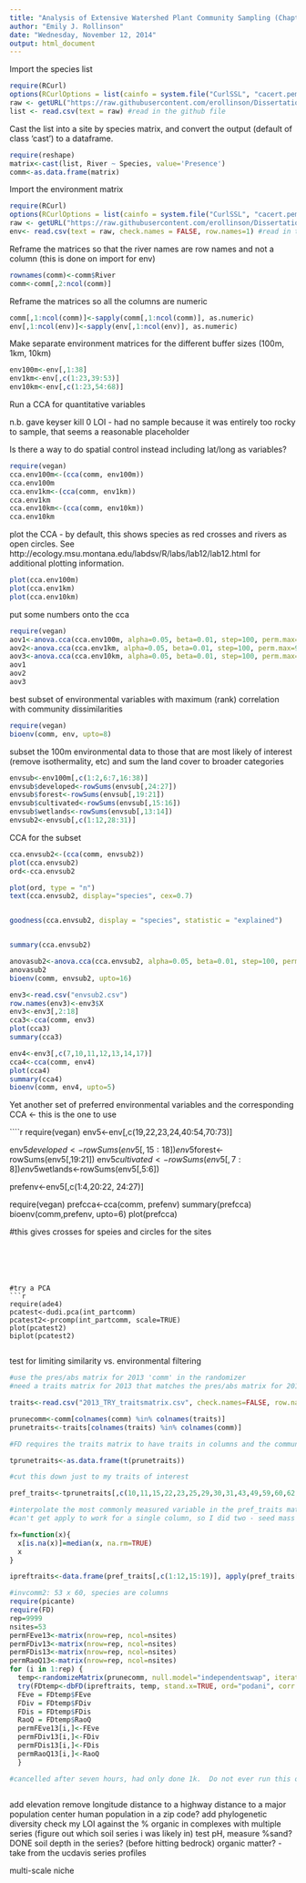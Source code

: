 ```yaml
---
title: "Analysis of Extensive Watershed Plant Community Sampling (Chapter 3 pt 1)"
author: "Emily J. Rollinson"
date: "Wednesday, November 12, 2014"
output: html_document
---
```


Import the species list
```r
require(RCurl)
options(RCurlOptions = list(cainfo = system.file("CurlSSL", "cacert.pem", package = "RCurl")))
raw <- getURL("https://raw.githubusercontent.com/erollinson/Dissertation/master/2013_species_presence_list.csv") #insert the  raw URL for the data file on github here
list <- read.csv(text = raw) #read in the github file
```

Cast the list into a site by species matrix, and convert the output (default of class 'cast') to a dataframe.

```r
require(reshape)
matrix<-cast(list, River ~ Species, value='Presence')
comm<-as.data.frame(matrix)
```

Import the environment matrix
```r
require(RCurl)
options(RCurlOptions = list(cainfo = system.file("CurlSSL", "cacert.pem", package = "RCurl")))
raw <- getURL("https://raw.githubusercontent.com/erollinson/Dissertation/master/2013_sites_allenvt_quant.csv") #insert the  raw URL for the data file on github here
env<- read.csv(text = raw, check.names = FALSE, row.names=1) #read in the github file
```

Reframe the matrices so that the river names are row names and not a column (this is done on import for env)
```r
rownames(comm)<-comm$River
comm<-comm[,2:ncol(comm)]
```

Reframe the matrices so all the columns are numeric
```r
comm[,1:ncol(comm)]<-sapply(comm[,1:ncol(comm)], as.numeric)
env[,1:ncol(env)]<-sapply(env[,1:ncol(env)], as.numeric)
```

Make separate environment matrices for the different buffer sizes (100m, 1km, 10km)
```r
env100m<-env[,1:38]
env1km<-env[,c(1:23,39:53)]
env10km<-env[,c(1:23,54:68)]
```

Run a CCA for quantitative variables

n.b. gave keyser kill 0 LOI - had no sample because it was entirely too rocky to sample, that seems a reasonable placeholder

Is there a way to do spatial control instead including lat/long as variables?


```r
require(vegan)
cca.env100m<-(cca(comm, env100m))
cca.env100m
cca.env1km<-(cca(comm, env1km))
cca.env1km
cca.env10km<-(cca(comm, env10km))
cca.env10km
```


plot the CCA - by default, this shows species as red crosses and rivers as open circles. See http://ecology.msu.montana.edu/labdsv/R/labs/lab12/lab12.html for additional plotting information.

```r
plot(cca.env100m)
plot(cca.env1km)
plot(cca.env10km)
```


put some numbers onto the cca

```r
require(vegan)
aov1<-anova.cca(cca.env100m, alpha=0.05, beta=0.01, step=100, perm.max=999)
aov2<-anova.cca(cca.env1km, alpha=0.05, beta=0.01, step=100, perm.max=999)
aov3<-anova.cca(cca.env10km, alpha=0.05, beta=0.01, step=100, perm.max=999)
aov1
aov2
aov3
```


best subset of environmental variables with maximum (rank) correlation with community dissimilarities

```r
require(vegan)
bioenv(comm, env, upto=8)
```

subset the 100m environmental data to those that are most likely of interest (remove isothermality, etc) and sum the land cover to broader categories

```r
envsub<-env100m[,c(1:2,6:7,16:38)]
envsub$developed<-rowSums(envsub[,24:27])
envsub$forest<-rowSums(envsub[,19:21])
envsub$cultivated<-rowSums(envsub[,15:16])
envsub$wetlands<-rowSums(envsub[,13:14])
envsub2<-envsub[,c(1:12,28:31)]
```

CCA for the subset

```r
cca.envsub2<-(cca(comm, envsub2))
plot(cca.envsub2)
ord<-cca.envsub2

plot(ord, type = "n")
text(cca.envsub2, display="species", cex=0.7)


goodness(cca.envsub2, display = "species", statistic = "explained")


summary(cca.envsub2)

anovasub2<-anova.cca(cca.envsub2, alpha=0.05, beta=0.01, step=100, perm.max=999)
anovasub2
bioenv(comm, envsub2, upto=16)

env3<-read.csv("envsub2.csv")
row.names(env3)<-env3$X
env3<-env3[,2:18]
cca3<-cca(comm, env3)
plot(cca3)
summary(cca3)

env4<-env3[,c(7,10,11,12,13,14,17)]
cca4<-cca(comm, env4)
plot(cca4)
summary(cca4)
bioenv(comm, env4, upto=5)

```


Yet another set of preferred environmental variables and the corresponding CCA  <- this is the one to use


````r
require(vegan)
env5<-env[,c(19,22,23,24,40:54,70:73)]

env5$developed<-rowSums(env5[,15:18])
env5$forest<-rowSums(env5[,19:21])
env5$cultivated<-rowSums(env5[,7:8])
env5$wetlands<-rowSums(env5[,5:6])

prefenv<-env5[,c(1:4,20:22, 24:27)]

require(vegan)
prefcca<-cca(comm, prefenv)
summary(prefcca)
bioenv(comm,prefenv, upto=6)
plot(prefcca)

#this gives crosses for speies and circles for the sites
```





#try a PCA
```r

require(ade4)
pcatest<-dudi.pca(int_partcomm)
pcatest2<-prcomp(int_partcomm, scale=TRUE)
plot(pcatest2)
biplot(pcatest2)


```


test for limiting similarity vs. environmental filtering

```r

#use the pres/abs matrix for 2013 'comm' in the randomizer
#need a traits matrix for 2013 that matches the pres/abs matrix for 2013, use the same traits as were used in the 2012 analysis

traits<-read.csv("2013_TRY_traitsmatrix.csv", check.names=FALSE, row.names=1)

prunecomm<-comm[colnames(comm) %in% colnames(traits)]
prunetraits<-traits[colnames(traits) %in% colnames(comm)]

#FD requires the traits matrix to have traits in columns and the community matrix to have species in columns; therefore, transpose 'prunetraits'

tprunetraits<-as.data.frame(t(prunetraits))

#cut this down just to my traits of interest

pref_traits<-tprunetraits[,c(10,11,15,22,23,25,29,30,31,43,49,59,60,62,64,65,73,74,75)]

#interpolate the most commonly measured variable in the pref_traits matrix so there aren't NAs in the distance matrix
#can't get apply to work for a single column, so I did two - seed mass and rooting depth

fx=function(x){
  x[is.na(x)]=median(x, na.rm=TRUE)
  x
}

ipreftraits<-data.frame(pref_traits[,c(1:12,15:19)], apply(pref_traits[,c(13:14)], 2, fx))

#invcomm2: 53 x 60, species are columns
require(picante)
require(FD)
rep=9999
nsites=53
permFEve13<-matrix(nrow=rep, ncol=nsites)
permFDiv13<-matrix(nrow=rep, ncol=nsites)
permFDis13<-matrix(nrow=rep, ncol=nsites)
permRaoQ13<-matrix(nrow=rep, ncol=nsites)
for (i in 1:rep) {
  temp<-randomizeMatrix(prunecomm, null.model="independentswap", iterations = 1000)
  try(FDtemp<-dbFD(ipreftraits, temp, stand.x=TRUE, ord="podani", corr = "cailliez"), silent=TRUE)
  FEve = FDtemp$FEve
  FDiv = FDtemp$FDiv
  FDis = FDtemp$FDis
  RaoQ = FDtemp$RaoQ
  permFEve13[i,]<-FEve
  permFDiv13[i,]<-FDiv
  permFDis13[i,]<-FDis
  permRaoQ13[i,]<-RaoQ
  }

#cancelled after seven hours, had only done 1k.  Do not ever run this on the laptop again.  
  
```









add elevation remove longitude
distance to a highway
distance to a major population center
human population in a zip code?
add phylogenetic diversity
check my LOI against the % organic in complexes with multiple series (figure out which soil series i was likely in)
test pH, measure %sand? DONE
soil depth in the series?  (before hitting bedrock) organic matter?   - take from the ucdavis series profiles

multi-scale niche